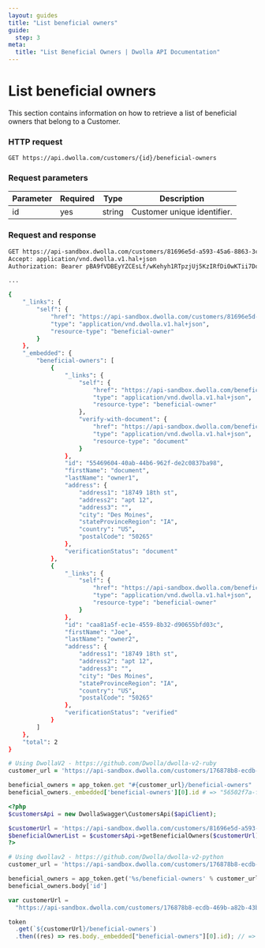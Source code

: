 ```yaml
---
layout: guides
title: "List beneficial owners"
guide:
  step: 3
meta:
  title: "List Beneficial Owners | Dwolla API Documentation"
---
```


# List beneficial owners

This section contains information on how to retrieve a list of beneficial owners that belong to a Customer.

### HTTP request

`GET https://api.dwolla.com/customers/{id}/beneficial-owners`

### Request parameters

| Parameter | Required | Type   | Description                 |
| --------- | -------- | ------ | --------------------------- |
| id        | yes      | string | Customer unique identifier. |

### Request and response

```bash
GET https://api-sandbox.dwolla.com/customers/81696e5d-a593-45a6-8863-3c20ad634de5/beneficial-owners
Accept: application/vnd.dwolla.v1.hal+json
Authorization: Bearer pBA9fVDBEyYZCEsLf/wKehyh1RTpzjUj5KzIRfDi0wKTii7DqY

...

{
    "_links": {
        "self": {
            "href": "https://api-sandbox.dwolla.com/customers/81696e5d-a593-45a6-8863-3c20ad634de5/beneficial-owners",
            "type": "application/vnd.dwolla.v1.hal+json",
            "resource-type": "beneficial-owner"
        }
    },
    "_embedded": {
        "beneficial-owners": [
            {
                "_links": {
                    "self": {
                        "href": "https://api-sandbox.dwolla.com/beneficial-owners/55469604-40ab-44b6-962f-de2c0837ba98",
                        "type": "application/vnd.dwolla.v1.hal+json",
                        "resource-type": "beneficial-owner"
                    },
                    "verify-with-document": {
                        "href": "https://api-sandbox.dwolla.com/beneficial-owners/55469604-40ab-44b6-962f-de2c0837ba98/documents",
                        "type": "application/vnd.dwolla.v1.hal+json",
                        "resource-type": "document"
                    }
                },
                "id": "55469604-40ab-44b6-962f-de2c0837ba98",
                "firstName": "document",
                "lastName": "owner1",
                "address": {
                    "address1": "18749 18th st",
                    "address2": "apt 12",
                    "address3": "",
                    "city": "Des Moines",
                    "stateProvinceRegion": "IA",
                    "country": "US",
                    "postalCode": "50265"
                },
                "verificationStatus": "document"
            },
            {
                "_links": {
                    "self": {
                        "href": "https://api-sandbox.dwolla.com/beneficial-owners/caa81a5f-ec1e-4559-8b32-d90655bfd03c",
                        "type": "application/vnd.dwolla.v1.hal+json",
                        "resource-type": "beneficial-owner"
                    }
                },
                "id": "caa81a5f-ec1e-4559-8b32-d90655bfd03c",
                "firstName": "Joe",
                "lastName": "owner2",
                "address": {
                    "address1": "18749 18th st",
                    "address2": "apt 12",
                    "address3": "",
                    "city": "Des Moines",
                    "stateProvinceRegion": "IA",
                    "country": "US",
                    "postalCode": "50265"
                },
                "verificationStatus": "verified"
            }
        ]
    },
    "total": 2
}

```

```ruby
# Using DwollaV2 - https://github.com/Dwolla/dwolla-v2-ruby
customer_url = 'https://api-sandbox.dwolla.com/customers/176878b8-ecdb-469b-a82b-43ba5e8704b2'

beneficial_owners = app_token.get "#{customer_url}/beneficial-owners"
beneficial_owners._embedded['beneficial-owners'][0].id # => "56502f7a-fa59-4a2f-8579-0f8bc9d7b9cc"
```

```php
<?php
$customersApi = new DwollaSwagger\CustomersApi($apiClient);

$customerUrl = 'https://api-sandbox.dwolla.com/customers/81696e5d-a593-45a6-8863-3c20ad634de5';
$beneficialOwnerList = $customersApi->getBeneficialOwners($customerUrl);
?>
```

```python
# Using dwollav2 - https://github.com/Dwolla/dwolla-v2-python
customer_url = 'https://api-sandbox.dwolla.com/customers/176878b8-ecdb-469b-a82b-43ba5e8704b2'

beneficial_owners = app_token.get('%s/beneficial-owners' % customer_url)
beneficial_owners.body['id']
```

```javascript
var customerUrl =
  "https://api-sandbox.dwolla.com/customers/176878b8-ecdb-469b-a82b-43ba5e8704b2";

token
  .get(`${customerUrl}/beneficial-owners`)
  .then((res) => res.body._embedded["beneficial-owners"][0].id); // => '56502f7a-fa59-4a2f-8579-0f8bc9d7b9cc'
```
